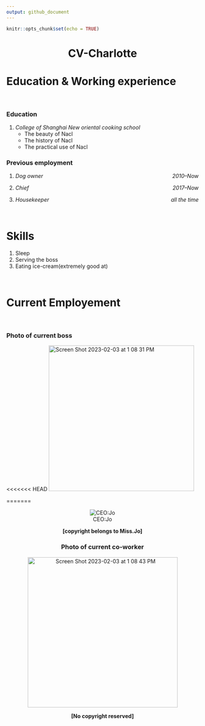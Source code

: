 ```yaml
---
output: github_document
---
```


```r
knitr::opts_chunk$set(echo = TRUE)
```

<h1 align="center">CV-Charlotte</h1>


# Education & Working experience

<br>

### Education

1. *College of Shanghai New oriental cooking school*
   + The beauty of Nacl
   + The history of Nacl
   + The practical use of Nacl

### Previous employment 
1. *Dog owner*
   [*2010--Now*]{style="float:right"}
   
2. *Chief*
  [*2017--Now*]{style="float:right"}
    
3. *Housekeeper*
  [*all the time*]{style="float:right"}

    
<br>

# Skills

1. Sleep
2. Serving the boss
3. Eating ice-cream(extremely good at)


<br>

# Current Employement

<br>

### Photo of current boss

<<<<<<< HEAD
<img width="381" alt="Screen Shot 2023-02-03 at 1 08 31 PM" src="https://user-images.githubusercontent.com/123609913/216688355-8621afd2-9f87-4c0d-930d-b08d01c7ae52.png">
 
=======

 <center>![CEO:Jo](/Users/charlotte/Desktop/Screen Shot 2023-02-03 at 1.08.31 PM.png)

   <center> **[copyright belongs to Miss.Jo]** </center>


### Photo of current co-worker

<img width="393" alt="Screen Shot 2023-02-03 at 1 08 43 PM" src="https://user-images.githubusercontent.com/123609913/216688342-cdecd105-bbe7-4353-990c-c334c7e75ba0.png">

  <center> **[No copyright reserved]** </center>



